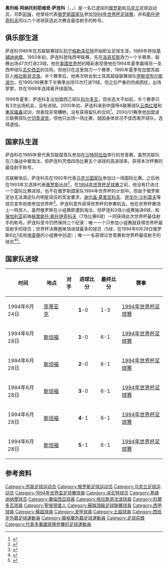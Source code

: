 {{noteta
|G1=足球
|G2=俄超
|G3=西甲
|G4=苏超
|G5=uefa
|T=zh-hans:奥列格·萨连科;zh-hk:奧萊格·沙蘭高;zh-tw:奧列格·薩連科;
|1=zh-hans:奥列格·萨连科;zh-hk:奧萊格·沙蘭高;zh-tw:奧列格·薩連科;
|2=zh-hans:萨连科;zh-hk:沙蘭高;zh-tw:薩連科;
|3=zh-hans:斯托伊奇科夫;zh-hk:史岱哲哥夫;zh-tw:斯托伊奇科夫;
}}
{{Football player infobox
|          playername = 奥列格·萨连科<br />''Олег Саленко''
|               image = [[File:Salenko_O_2012.JPG|240px]]
|            fullname = Олег Анатольевич Саленко<br>Олег Анатолійович Саленко
|         dateofbirth = {{birth date and age|1969|10|25}}
|         cityofbirth = [[圣彼得堡|列宁格勒]]
|      countryofbirth = [[苏联|苏联]]
|              height = {{height|m=1.81}}
|         currentclub = 
|          clubnumber = 
|            position = [[前锋_(足球)|前锋]]
|          youthyears =
|          youthclubs = 
|               years = 1986–1988<br />1989–1992<br />1993–1994<br />1994–1995<br />1995<br />1996–1998<br />1999–2000<br />2000–2001
|               clubs = [[圣彼得堡泽尼特足球俱乐部|列宁格勒泽尼特]]<br />[[基辅迪纳摩足球俱乐部|基辅迪纳摩]]<br />[[洛哥尼斯足球俱乐部|洛哥尼斯]]<br />[[瓦伦西亚足球俱乐部|瓦伦西亚]]<br />[[格拉斯哥流浪者足球俱乐部|格拉斯哥流浪]]<br />[[伊斯坦布尔斯波尔足球俱乐部|伊斯坦布尔斯波尔]]<br />[[科尔多瓦足球俱乐部|科尔多瓦]]<br />[[什切青波贡足球俱乐部|什切青波贡]] 
|         caps(goals) = {{0}}47 (10) <br />  {{0}}91 (28) <br /> {{0}}47 (23) <br /> {{0}}25 {{0}}(7) <br /> {{0}}16 {{0}}(7) <br /> {{0}}18 (11) <br /> {{0}}{{0}}3 {{0}}(0) <br /> {{0}}{{0}}1 {{0}}(0)  
|       nationalyears = 1984–1991 <br /> 1992 <br /> 1993–1994
|        nationalteam = 苏联U20 <br /> [[乌克兰国家足球队|乌克兰]] <br /> [[俄罗斯国家足球队|俄罗斯]]
| nationalcaps(goals) = {{0}}{{0}}4 {{0}}(5) <br /> {{0}}{{0}}1 {{0}}(0) <br /> {{0}}{{0}}8 {{0}}(6) 
|            pcupdate = 2011年8月7日 (日) 15:24 (UTC)
|            ntupdate = 2011年8月7日 (日) 15:24 (UTC)
}}
'''奥列格·阿纳托利耶维奇·萨连科'''（{{lang-ru|'''Олег Анатольевич Саленко'''}}，{{lang-uk|'''Олег Анатолійович Саленко'''}}，{{bd|1969年|10月25日|catIdx=Salenko, Oleg}}）是一名已退役的[[俄罗斯|俄罗斯]]和[[乌克兰|乌克兰]]足球运动员，司职[[前锋_(足球)|前锋]]，他曾经代表[[俄罗斯国家足球队|俄罗斯国家队]]参加[[1994年世界杯足球赛|1994年世界杯足球赛]]，并和[[赫里斯托·斯托伊奇科夫|斯托伊奇科夫]]同以六个进球获选此次赛会最佳射手的称号。

==俱乐部生涯==
萨连科1986年在苏联联赛球队[[圣彼得堡泽尼特足球俱乐部|列宁格勒泽尼特]]开始职业足球生涯，1989年转投[[基辅迪纳摩足球俱乐部|基辅迪纳摩]]。1993年初，萨连科登陆西甲联赛，先在[[洛哥尼斯足球俱乐部|洛哥尼斯]]效力一个半赛季，联赛出场47次打进23球。他在[[1994年世界杯足球赛|美国世界杯]]的精彩表现使他在1994年夏季赢得另一支西甲球队[[瓦伦西亚足球俱乐部|瓦伦西亚]]的合同，但他只在这里效力一个赛季，1995年夏季有加盟苏超巨人[[格拉斯哥流浪|格拉斯哥流浪]]。半个赛季后，他再次转会到土耳其超级联赛球队[[伊斯坦布尔斯波尔足球俱乐部|伊斯坦布尔斯波尔]]，在1995/96赛季下半赛季出场15次打进11球。但之后严重的伤病困扰，出场寥寥，并在1998年选择离开绿茵场。

1999年夏季，萨连科复出加盟西乙球队[[科尔多瓦足球俱乐部|科尔多瓦]]，但状态大不如前，半个赛季只有3次出场机会，没有进球。2000年初，萨连科来到中国甲A联赛球队[[云南红塔足球俱乐部|云南红塔]]和[[重庆力帆足球俱乐部|重庆隆鑫]]试训，但表现非常糟糕，没有获得留队的合同<ref>{{Cite web |url=http://sports.sina.com.cn/china/200003/1028726.shtml |title=隆鑫：美国世界杯最佳射手萨连科中国“流浪”记 |access-date=2011-08-07 |archive-date=2020-08-21 |archive-url=https://web.archive.org/web/20200821042436/http://sports.sina.com.cn/china/200003/1028726.shtml |dead-url=no }}</ref>。2000/01赛季他加盟波兰联赛球队[[什切青波贡足球俱乐部|什切青波贡]]，但他只出场一场比赛，就因身体状况不佳而离开球队，选择退役。

==国家队生涯==
萨连科在1989年曾代表苏联国青队参加在[[沙特阿拉伯|沙特阿拉伯]]举行的世青赛，虽然苏联队在八强战中被淘汰，但萨连科凭借四场比赛五个进球的高进球率，获得本次杯赛的最佳射手称号。

苏联解体后，萨连科先在1992年代表[[乌克兰国家足球队|乌克兰国家队]]参加过一场国际比赛。之后他在1993年又选择代表[[俄罗斯国家足球队|俄罗斯]]出战<ref>{{Cite web |url=http://www.national-football-teams.com/v2/player.php?id=15758 |title=national football teams: Oleg Salenko |access-date=2011-08-07 |archive-date=2012-10-16 |archive-url=https://web.archive.org/web/20121016111536/http://www.national-football-teams.com/v2/player.php?id=15758 |dead-url=no }}</ref>。在[[1994年世界杯足球赛|1994年世界杯足球赛]]之前，他没有打进过一个国际比赛进球，也不在俄罗斯国家队1994年世界杯的计划中。但由于俄罗斯足协无法满足队内明星球员的奖金要求，[[谢尔盖·基里亚科夫|谢尔盖·基里亚科夫]]、[[伊戈尔·沙利莫夫|伊戈尔·沙利莫夫]]等球员宣布拒绝参加世界杯<ref>{{Cite web |url=http://articles.latimes.com/1994-06-12/news/ss-4141_1_world-cup |title=World Cup '94 : WORLD CUP USA '94 / GROUP B PREVIEW : Russia at a Glance |access-date=2011-08-07 |archive-date=2019-01-19 |archive-url=https://web.archive.org/web/20190119040339/http://articles.latimes.com/1994-06-12/news/ss-4141_1_world-cup |dead-url=no }}</ref>，萨连科意外获得世界杯的参赛机会。他在世界杯赛场上一鸣惊人，虽然俄罗斯在小组赛即遭到淘汰，但萨连科3场小组赛独进6球，和[[保加利亚国家足球队|保加利亚]]前锋[[赫里斯托·斯托伊奇科夫|赫里斯托·斯托伊奇科夫]]（7场比赛6球）一同获得此次世界杯最佳射手的称号。萨连科至今仍然保持三个纪录：唯一一个只参加小组赛就获得世界杯最佳射手的球员；世界杯决赛圈单场进球最多的球员（5球，在1994年6月28日俄罗斯6比1击败[[喀麦隆国家足球队|喀麦隆]]的小组赛中创造）；唯一一名获得过世青赛和世界杯最佳射手的球员<ref>{{Cite web |url=http://rt.com/news/legendary-russian-footballer-salenko/ |title=Living legend: Russian footballer’s record stands unbeaten for over a decade now |access-date=2011-08-07 |archive-date=2021-02-27 |archive-url=https://web.archive.org/web/20210227135249/https://www.rt.com/news/legendary-russian-footballer-salenko/ |dead-url=no }}</ref><ref>{{Cite web |url=http://worldcup.mtnfootball.com/live/content.php?Item_ID=30402 |title=World Cup History: USA 1994 |access-date=2011-08-07 |archive-date=2012-07-17 |archive-url=https://archive.is/20120717061052/http://worldcup.mtnfootball.com/live/content.php?Item_ID=30402 |dead-url=yes }}</ref>。

== 国家队进球 ==
{|width=70% class="wikitable"  style="text-align: center; font-size: 90%"
!时间!!地点!!对手!!进球比分!!最终比分!!赛事
|-
|1994年6月24日||align=left|{{flagicon|USA}} [[庞蒂亚克|庞蒂亚克]]||align=left|{{fb|Sweden}}||'''1'''-0||1-3||[[1994年世界杯足球赛|1994年世界杯足球赛]]
|-
|1994年6月28日||align=left|{{flagicon|USA}} [[斯坦福_(加利福尼亚州)|斯坦福]]||align=left|{{fb|Cameroon}}||'''1'''-0||6-1||[[1994年世界杯足球赛|1994年世界杯足球赛]]
|-
|1994年6月28日||align=left|{{flagicon|USA}} [[斯坦福_(加利福尼亚州)|斯坦福]]||align=left|{{fb|Cameroon}}||'''2'''-0||6-1||[[1994年世界杯足球赛|1994年世界杯足球赛]]
|-
|1994年6月28日||align=left|{{flagicon|USA}} [[斯坦福_(加利福尼亚州)|斯坦福]]||align=left|{{fb|Cameroon}}||'''3'''-0||6-1||[[1994年世界杯足球赛|1994年世界杯足球赛]]
|-
|1994年6月28日||align=left|{{flagicon|USA}} [[斯坦福_(加利福尼亚州)|斯坦福]]||align=left|{{fb|Cameroon}}||'''4'''-1||6-1||[[1994年世界杯足球赛|1994年世界杯足球赛]]
|-
|1994年6月28日||align=left|{{flagicon|USA}} [[斯坦福_(加利福尼亚州)|斯坦福]]||align=left|{{fb|Cameroon}}||'''5'''-1||6-1||[[1994年世界杯足球赛|1994年世界杯足球赛]]
|}

== 参考资料 ==
{{reflist}}

{{世界盃金靴獎}}

{{DEFAULTSORT:Salenko, Oleg}}
[[Category:苏联足球运动员|Category:苏联足球运动员]]
[[Category:俄罗斯足球运动员|Category:俄罗斯足球运动员]]
[[Category:乌克兰足球运动员|Category:乌克兰足球运动员]]
[[Category:1994年世界盃足球賽球員|Category:1994年世界盃足球賽球員]]
[[Category:泽尼特球员|Category:泽尼特球员]]
[[Category:基辅迪纳摩球员|Category:基辅迪纳摩球员]]
[[Category:華倫西亞球員|Category:華倫西亞球員]]
[[Category:格拉斯哥流浪球員|Category:格拉斯哥流浪球員]]
[[Category:科爾多瓦球員|Category:科爾多瓦球員]]
[[Category:聖彼得堡人|Category:聖彼得堡人]]

[[Category:蘇聯頂級足球聯賽球員|Category:蘇聯頂級足球聯賽球員]]
[[Category:西甲球員|Category:西甲球員]]
[[Category:蘇超球員|Category:蘇超球員]]
[[Category:波甲球員|Category:波甲球員]]
[[Category:土超球員|Category:土超球員]]
[[Category:西班牙外籍足球運動員|Category:西班牙外籍足球運動員]]
[[Category:蘇格蘭外籍足球運動員|Category:蘇格蘭外籍足球運動員]]
[[Category:足球前鋒|Category:足球前鋒]]
[[Category:代表多重國家隊參賽的足球運動員|Category:代表多重國家隊參賽的足球運動員]]